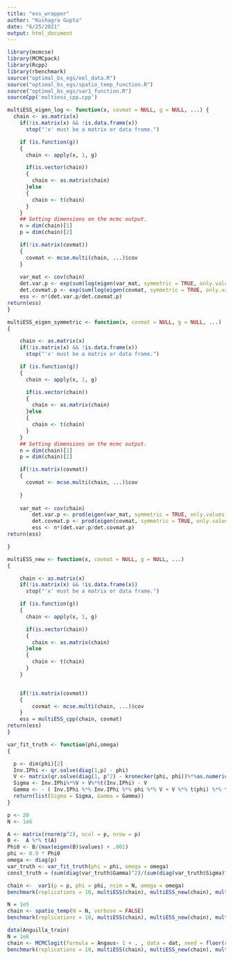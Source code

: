 ---
title: "ess_wrapper"
author: "Kushagra Gupta"
date: "6/25/2021"
output: html_document
---

```{r}
library(mcmcse)
library(MCMCpack)
library(Rcpp)
library(rbenchmark)
source("optimal_bs_egs/eel_data.R")
source("optimal_bs_egs/spatio_temp_function.R")
source("optimal_bs_egs/var1_function.R")
sourceCpp('multiess_cpp.cpp')
```
```{r}
multiESS_eigen_log <- function(x, covmat = NULL, g = NULL, ...) {
  chain <- as.matrix(x)
	if(!is.matrix(x) && !is.data.frame(x))
	  stop("'x' must be a matrix or data frame.")

	if (is.function(g)) 
	{
	  chain <- apply(x, 1, g)

	  if(is.vector(chain))
	  {
	    chain <- as.matrix(chain)
	  }else
	  {
	    chain <- t(chain)
	  }
	}
	## Setting dimensions on the mcmc output. 
	n = dim(chain)[1]
	p = dim(chain)[2]

	if(!is.matrix(covmat))
	{
	  covmat <- mcse.multi(chain, ...)$cov
	} 
	
	var_mat <- cov(chain)
	det.var.p <- exp(sum(log(eigen(var_mat, symmetric = TRUE, only.values = TRUE)$values))/p)
	det.covmat.p <- exp(sum(log(eigen(covmat, symmetric = TRUE, only.values = TRUE)$values))/p)
	ess <- n*(det.var.p/det.covmat.p)
return(ess)
}
```

```{r}
multiESS_eigen_symmetric <- function(x, covmat = NULL, g = NULL, ...)
{

	chain <- as.matrix(x)
	if(!is.matrix(x) && !is.data.frame(x))
	  stop("'x' must be a matrix or data frame.")

	if (is.function(g)) 
	{
	  chain <- apply(x, 1, g)

	  if(is.vector(chain))
	  {
	    chain <- as.matrix(chain)
	  }else
	  {
	    chain <- t(chain)
	  }
	}
	## Setting dimensions on the mcmc output. 
	n = dim(chain)[1]
	p = dim(chain)[2]

	if(!is.matrix(covmat))
	{
	  covmat <- mcse.multi(chain, ...)$cov
		
	} 
	
	var_mat <- cov(chain)
		det.var.p <- prod(eigen(var_mat, symmetric = TRUE, only.values = TRUE)$values^(1/p))
		det.covmat.p <- prod(eigen(covmat, symmetric = TRUE, only.values = TRUE)$values^(1/p))
		ess <- n*(det.var.p/det.covmat.p)
return(ess)

}
```

```{r}
multiESS_new <- function(x, covmat = NULL, g = NULL, ...)
{

	chain <- as.matrix(x)
	if(!is.matrix(x) && !is.data.frame(x))
	  stop("'x' must be a matrix or data frame.")

	if (is.function(g)) 
	{
	  chain <- apply(x, 1, g)

	  if(is.vector(chain))
	  {
	    chain <- as.matrix(chain)
	  }else
	  {
	    chain <- t(chain)
	  }
	}


	if(!is.matrix(covmat))
	{
		covmat <- mcse.multi(chain, ...)$cov
	} 
	ess = multiESS_cpp(chain, covmat)
return(ess)
}
```

```{r}
var_fit_truth <- function(phi,omega)
{

  p <- dim(phi)[2]
  Inv.IPhi <- qr.solve(diag(1,p) - phi)
  V <- matrix(qr.solve(diag(1, p^2) - kronecker(phi, phi))%*%as.numeric(omega), nrow = p, ncol = p)
  Sigma <- Inv.IPhi%*%V + V%*%t(Inv.IPhi) - V
  Gamma <- - ( Inv.IPhi %*% Inv.IPhi %*% phi %*% V + V %*% t(phi) %*% t(Inv.IPhi) %*% t(Inv.IPhi) )
  return(list(Sigma = Sigma, Gamma = Gamma))
}

p <- 20
N <- 1e6

A <- matrix(rnorm(p^2), ncol = p, nrow = p)
B <-  A %*% t(A)
Phi0 <- B/(max(eigen(B)$values) + .001)
phi <- 0.9 * Phi0
omega <- diag(p)
var_truth <- var_fit_truth(phi = phi, omega = omega)
const_truth = (sum(diag(var_truth$Gamma)^2)/(sum(diag(var_truth$Sigma)^2)))^(1/3)

```

```{r, cache = TRUE}
chain <-  var1(p = p, phi = phi, nsim = N, omega = omega)
benchmark(replications = 10, multiESS(chain), multiESS_new(chain), multiESS_eigen_log(chain), multiESS_eigen_symmetric(chain))
```

```{r, cache = TRUE}
N = 1e5
chain <- spatio_temp(N = N, verbose = FALSE)
benchmark(replications = 10, multiESS(chain), multiESS_new(chain), multiESS_eigen_log(chain), multiESS_eigen_symmetric(chain))
```

```{r, cache = TRUE}
data(Anguilla_train)
N = 1e6
chain <- MCMClogit(formula = Angaus~ 1 + . , data = dat, seed = floor(runif(1,0,100)), burnin = 0, mcmc = N, thin = 1, B0 = 1/100, tune = .8)
benchmark(replications = 10, multiESS(chain), multiESS_new(chain), multiESS_eigen_log(chain), multiESS_eigen_symmetric(chain))
```


